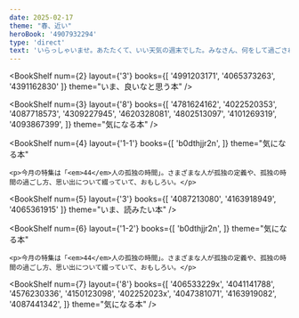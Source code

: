 ```yaml
---
date: 2025-02-17
theme: "春、近い"
heroBook: '4907932294'
type: 'direct'
text: 'いらっしゃいませ。あたたくて、いい天気の週末でした。みなさん、何をして過ごされましたか？今日からまた寒くなるようですが、気候が春めいてくると、お出かけしたくなります。'
---
```



<BookShelf
    num={2}
    layout={'3'}
    books={[
      '4991203171',
      '4065373263',
      '4391162830'
    ]}
    theme="いま、良いなと思う本"
  />

<BookShelf
    num={3}
    layout={'8'}
    books={[
      '4781624162',
      '4022520353',
      '4087718573',
      '4309227945',
      '4620328081',
      '4802513097',
      '4101269319',
      '4093867399',
    ]}
    theme="気になる本"
  />

<BookShelf
    num={4}
    layout={'1-1'}
    books={[
      'b0dthjjr2n',
    ]}
    theme="気になる本"
  >
    <p>今月の特集は「<em>44</em>人の孤独の時間」。さまざまな人が孤独の定義や、孤独の時間の過ごし方、思い出について綴っていて、おもしろい。</p>
  </BookShelf>

<BookShelf
    num={5}
    layout={'3'}
    books={[
      '4087213080',
      '4163918949',
      '4065361915'
    ]}
    theme="いま、読みたい本"
  />

<BookShelf
    num={6}
    layout={'1-2'}
    books={[
      'b0dthjjr2n',
    ]}
    theme="気になる本"
  >
    <p>今月の特集は「<em>44</em>人の孤独の時間」。さまざまな人が孤独の定義や、孤独の時間の過ごし方、思い出について綴っていて、おもしろい。</p>
  </BookShelf>

  <BookShelf
    num={7}
    layout={'8'}
    books={[
      '406533229x',
      '4041141788',
      '4576230336',
      '4150123098',
      '402252023x',
      '4047381071',
      '4163919082',
      '4087441342',
    ]}
    theme="気になる本"
  />